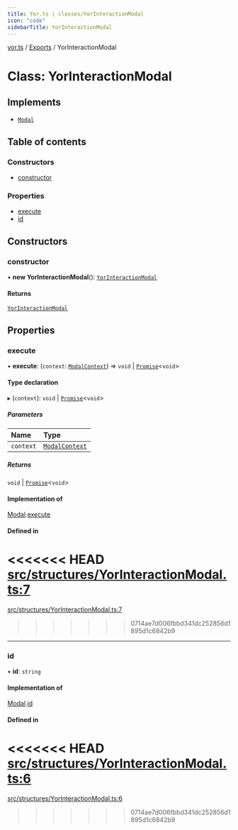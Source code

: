 ```yaml
---
title: Yor.ts | classes/YorInteractionModal
icon: "code"
sidebarTitle: YorInteractionModal
---
```

[yor.ts](../README) / [Exports](../modules) / YorInteractionModal

# Class: YorInteractionModal

## Implements

- [`Modal`](../interfaces/Modal)

## Table of contents

### Constructors

- [constructor](YorInteractionModal#constructor)

### Properties

- [execute](YorInteractionModal#execute)
- [id](YorInteractionModal#id)

## Constructors

### constructor

• **new YorInteractionModal**(): [`YorInteractionModal`](YorInteractionModal)

#### Returns

[`YorInteractionModal`](YorInteractionModal)

## Properties

### execute

• **execute**: (`context`: [`ModalContext`](ModalContext)) => `void` \| [`Promise`]( https://developer.mozilla.org/docs/Web/JavaScript/Reference/Global_Objects/Promise )\<`void`\>

#### Type declaration

▸ (`context`): `void` \| [`Promise`]( https://developer.mozilla.org/docs/Web/JavaScript/Reference/Global_Objects/Promise )\<`void`\>

##### Parameters

| Name | Type |
| :------ | :------ |
| `context` | [`ModalContext`](ModalContext) |

##### Returns

`void` \| [`Promise`]( https://developer.mozilla.org/docs/Web/JavaScript/Reference/Global_Objects/Promise )\<`void`\>

#### Implementation of

[Modal](../interfaces/Modal).[execute](../interfaces/Modal#execute)

#### Defined in

<<<<<<< HEAD
[src/structures/YorInteractionModal.ts:7](https://github.com/OreOreki/interactions.ts/blob/17758ff/src/structures/YorInteractionModal.ts#L7)
=======
[src/structures/YorInteractionModal.ts:7](https://github.com/OreOreki/yor.ts/blob/17758ff/src/structures/YorInteractionModal.ts#L7)
>>>>>>> 0714ae7d006fbbd341dc252856d1895d1c6842b9

___

### id

• **id**: `string`

#### Implementation of

[Modal](../interfaces/Modal).[id](../interfaces/Modal#id)

#### Defined in

<<<<<<< HEAD
[src/structures/YorInteractionModal.ts:6](https://github.com/OreOreki/interactions.ts/blob/17758ff/src/structures/YorInteractionModal.ts#L6)
=======
[src/structures/YorInteractionModal.ts:6](https://github.com/OreOreki/yor.ts/blob/17758ff/src/structures/YorInteractionModal.ts#L6)
>>>>>>> 0714ae7d006fbbd341dc252856d1895d1c6842b9
